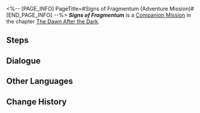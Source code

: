 <%-- [PAGE_INFO]
PageTitle=#Signs of Fragmentum (Adventure Mission)#
[END_PAGE_INFO] --%>
{{Stub|Dialogue.}}
{{Mission Infobox
|id            = 2000204
|title         = Signs of Fragmentum
|image         = <!--Mission Signs of Fragmentum (Adventure Mission).png-->
|type          = Companion
|event_name    = 
|chapter       = The Dawn After the Dark (Companion Mission Chapter)
|requirements  = 
|summary       = <!--official mission summary from Fate's Atlas-->
|characters    = Trailblazer
|startLocation = [[<!--starting world-->]] - [[<!--starting area-->]]
|world         = <!--starting world-->
|area          = <!--starting area-->
|prev          = 
|next          = You Already Know Me
|exp           = 
|credits       = 
|stellarJade   = 
|other         = 
}}
'''''Signs of Fragmentum''''' is a [[Companion Mission]] in the chapter [[The Dawn After the Dark (Companion Mission Chapter)|The Dawn After the Dark]].

==Steps==


<!--
==Gameplay Notes==

--><!--
==Trial Character==

-->
==Dialogue==
{{Stub Dialogue}}


==Other Languages==
{{Other Languages
|en   = Signs of Fragmentum
|zhs  = 裂界征兆
|zht  = 裂界徵兆
|ja   = 裂界の兆し
|ko   = 열계의 징조
|es   = Señales del Fragmentum
|fr   = Signes du Fragmentum
|ru   = Признаки Фрагментума
|th   = สัญญาณแห่ง Fragmentum
|vi   = Dấu Hiệu Rãnh Nứt
|de   = Anzeichen für Fragmentum
|id   = Tanda-tanda Fragmentum
|pt   = Sinais do Fragmentum
}}

==Change History==
{{Change History|1.0}}
